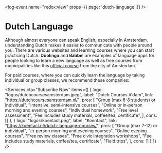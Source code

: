 
<log-event name="redox:view" props={{ page: 'dutch-language' }} />

# Dutch Language
Although almost everyone can speak English, especially in Amsterdam, understanding Dutch makes it easier to communicate with people around you. There are various websites and learning courses where you can start practicing Dutch. **Duolingo** and **Babbel** are examples of language apps for people looking to learn a new language as well as free courses from municipalities like this [official course](https://www.amsterdam.nl/en/education/learning-dutch/) from the city of Amsterdam.

For paid courses, where you can quickly learn the language by taking individual or group classes, we recommend these companies:

<Services cta="Subscribe Now" items={[
    {
        logo: "logos/dutchcoursesamsterdam.jpeg",
        label: "Dutch Courses A'dam",
        link: "https://dutchcoursesamsterdam.nl/",
        pros: [
            "Group (max 6-8 students) or individual",
            "Intensive, semi-intensive courses",
            "Online or in-person morning and evening courses",
            "Individual homework",
            "Free level assessment",
            "Fee includes study materials, coffee/tea, certificate",
        ],
        cons: []
    },
    {
        logo: "logos/koentact.png",
        label: "Koentact",
        link: "https://koentact.nl/dutch-language-courses/",
        pros: [
            "Group (max 7-12) or individual",
            "In-person morning and evening courses",
            "Online evening courses",
            "Free review classes",
            "Free civic integration workshops",
            "Fee includes study materials, coffee/tea, certificate",
            "Field trips",
        ],
        cons: []
    }
]} />
